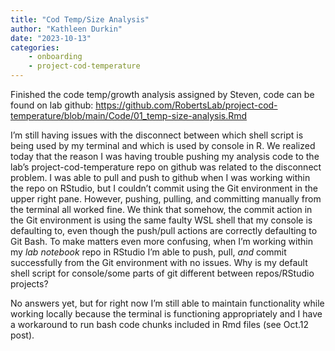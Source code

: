 ```yaml
---
title: "Cod Temp/Size Analysis"
author: "Kathleen Durkin"
date: "2023-10-13"
categories:
    - onboarding
    - project-cod-temperature
---
```


Finished the code temp/growth analysis assigned by Steven, code can be found on lab github: <https://github.com/RobertsLab/project-cod-temperature/blob/main/Code/01_temp-size-analysis.Rmd>

I'm still having issues with the disconnect between which shell script is being used by my terminal and which is used by console in R. We realized today that the reason I was having trouble pushing my analysis code to the lab's project-cod-temperature repo on github was related to the disconnect problem. I was able to pull and push to github when I was working within the repo on RStudio, but I couldn't commit using the Git environment in the upper right pane. However, pushing, pulling, and committing manually from the terminal all worked fine. We think that somehow, the commit action in the Git environment is using the same faulty WSL shell that my console is defaulting to, even though the push/pull actions are correctly defaulting to Git Bash. To make matters even more confusing, when I'm working within my *lab notebook* repo in RStudio I'm able to push, pull, *and* commit successfully from the Git environment with no issues. Why is my default shell script for console/some parts of git different between repos/RStudio projects?

No answers yet, but for right now I'm still able to maintain functionality while working locally because the terminal is functioning appropriately and I have a workaround to run bash code chunks included in Rmd files (see Oct.12 post).
